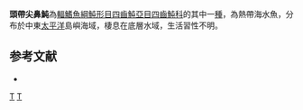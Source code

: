 {{Speciesbox
| taxon = Canthigaster capistrata
| image = Canthigaster capistrata.jpg
| status = NE
| status_system = IUCN3.1 
| binomial_authority = [[Lowe|Lowe]], 1839
| synonyms = *''Tetrodon capistratus,Lowe, 1839''
}}
'''頭帶尖鼻魨'''為[[輻鰭魚綱|輻鰭魚綱]][[魨形目|魨形目]][[四齒魨亞目|四齒魨亞目]][[四齒魨科|四齒魨科]]的其中一[[種|種]]，為熱帶海水魚，分布於中東[[太平洋|太平洋]]島嶼海域，棲息在底層水域，生活習性不明。

==参考文献==
*{{FishBase_species|genus=Canthigaster|species=capistrata|year=2014|month=3}}

{{taxonbar}}
[[Category:_1839年描述的鱼类|T]]
[[Category:尖鼻魨屬|T]]